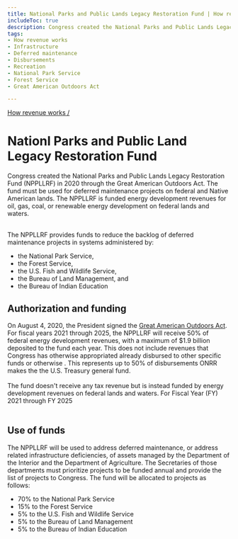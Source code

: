 ```yaml
---
title: National Parks and Public Lands Legacy Restoration Fund | How revenue works
includeToc: true
description: Congress created the National Parks and Public Lands Legacy Restoration Fund (NPLLRF) in 2020 through the Great American Outdoors Act. The fund went into effect on January 1, 1965. It supports preservation, development, and access to outdoor lands for public recreation. The fund must be used for deferred maintenance projects on federal and Native American lands. The NPPLLRF is funded energy development revenues for oil, gas, coal, or renewable energy development on federal lands and waters.
tags:
- How revenue works
- Infrastructure
- Deferred maintenance
- Disbursements
- Recreation
- National Park Service
- Forest Service
- Great American Outdoors Act

---
```


[How revenue works /](/how-revenue-works/)

# Nationl Parks and Public Land Legacy Restoration Fund

Congress created the National Parks and Public Lands Legacy Restoration Fund (NPPLLRF) in 2020 through the Great American Outdoors Act. The fund must be used for deferred maintenance projects on federal and Native American lands. The NPPLLRF is funded energy development revenues for oil, gas, coal, or renewable energy development on federal lands and waters. <br/><br/>

The NPPLLRF provides funds to reduce the backlog of deferred maintenance projects in systems administered by:
- the National Park Service,
- the Forest Service,
- the U.S. Fish and Wildlife Service,
- the Bureau of Land Management, and
- the Bureau of Indian Education



## Authorization and funding

On August 4, 2020, the President signed the [Great American Outdoors Act](https://www.congress.gov/bill/116th-congress/house-bill/1957). For fiscal years 2021 through 2025, the NPPLLRF will receive 50% of federal energy development revenues, with a maximum of $1.9 billion deposited to the fund each year. This does not include revenues that Congress has otherwise <GlossaryTerm>appropriated</GlossaryTerm> already disbursed to other specific funds or otherwise . This represents up to 50% of disbursements <GlossaryTerm>ONRR</GlossaryTerm> makes the the U.S. Treasury general fund. <br /> <br />
The fund doesn't receive any tax revenue but is instead funded by energy development revenues on federal lands and waters. For <GlossaryTerm>Fiscal Year (FY)</Glossaryterm> 2021 through FY 2025<br/><br/>

## Use of funds
The NPPLLRF will be used to address deferred maintenance, or address related infrastructure deficiencies, of assets managed by the Department of the Interior and the Department of Agriculture. The Secretaries of those departments must prioritize projects to be funded annual and provide the list of projects to Congress. The fund will be allocated to projects as follows:
- 70% to the National Park Service
- 15% to the Forest Service
- 5% to the U.S. Fish and Wildlife Service
- 5% to the Bureau of Land Management
- 5% to the Bureau of Indian Education
